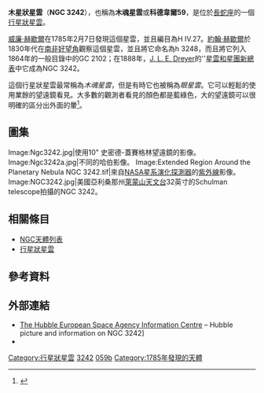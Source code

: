 {{Planetary nebula|
|image = [[Image:Ngc3242b.jpg|200px]]
|caption=<small> [[哈伯太空望遠鏡|哈伯太空望遠鏡]] (HST) 的NGC 3242影像。<br/>創建者：HST/[[NASA|NASA]]/[[ESA|ESA]].</small>
|name = [[星雲和星團新總表|NGC]] 3242
|type = 
|epoch = [[J2000|J2000]]
|ra = {{RA|10|24|46.1}}<ref name="simbad">{{cite web
  |title=SIMBAD Astronomical Database
  |work=Results for NGC 3242
  |url=http://simbad.u-strasbg.fr/simbad/sim-id?Ident=NGC+3242
  |accessdate=2007-04-20
  |archive-date=2020-09-26
  |archive-url=https://web.archive.org/web/20200926193824/http://simbad.u-strasbg.fr/simbad/sim-id?Ident=NGC+3242
  |dead-url=no
  }}</ref>
|dec = {{DEC|-18|38|32.6}}<ref name="simbad" />
|dist_ly = 1,400 [[光年|光年]]<ref name="apod-1997-03-31">{{cite web
  |title=NGC 3242: The 'Ghost of Jupiter' Planetary Nebula
  |work=NASA Astro Pic of the Day
  |url=http://apod.nasa.gov/apod/ap970331.html
  |accessdate=2010-12-03
  |archive-date=2010-12-06
  |archive-url=https://web.archive.org/web/20101206070030/http://apod.nasa.gov/apod/ap970331.html
  |dead-url=yes
  }}</ref>
|appmag_v = 8.60
|size_v = 25″
|constellation = [[長蛇座|長蛇座]]
|radius_ly = 
|absmag_v = 
|notes = 
|names = Ghost of Jupiter, Jupiter's Ghost, Eye Nebula, [[科德韋爾深空天體表|科德韋爾]]59
}}

'''木星狀星雲'''（'''NGC 3242'''），也稱為'''木魂星雲'''或'''科德韋爾59'''，是位於[[長蛇座|長蛇座]]的一個[[行星狀星雲|行星狀星雲]]。

[[威廉·赫歇爾|威廉·赫歇爾]]在1785年2月7日發現這個星雲，並且編目為H IV.27。[[約翰·赫歇爾|約翰·赫歇爾]]於1830年代在[[南非|南非]][[好望角|好望角]]觀察這個星雲，並且將它命名為h 3248，而且將它列入1864年的一般目錄中的GC 2102；在1888年，[[J._L._E._Dreyer|J. L. E. Dreyer]]的''[[星雲和星團新總表|星雲和星團新總表]]中它成為NGC 3242。

這個行星狀星雲最常稱為''木魂星雲''，但是有時它也被稱為''眼星雲''。它可以輕鬆的使用業餘的望遠鏡看見。大多數的觀測者看見的顏色都是藍綠色，大的望遠鏡可以很明確的區分出外面的暈<ref>{{cite web 
  | url=http://www.skyhound.com/sh/archive/mar/NGC_3242.html 
  | title=The Ghost of Jupiter 
  | accessdate=2010-02-25 
  | archive-date=2009-02-05 
  | archive-url=https://web.archive.org/web/20090205063107/http://www.skyhound.com/sh/archive/mar/NGC_3242.html 
  | dead-url=yes 
  }}</ref>。

== 圖集 ==
<gallery>
Image:Ngc3242.jpg|使用10" 史密德-蓋賽格林望遠鏡的影像。
Image:Ngc3242a.jpg|不同的哈伯影像。
Image:Extended Region Around the Planetary Nebula NGC 3242.tif|來自[[NASA|NASA]][[星系演化探測器|星系演化探測器]]的[[紫外線|紫外線]]影像。
Image:NGC3242.jpg|美國亞利桑那州[[萊蒙山天文台|萊蒙山天文台]]32英寸的Schulman telescope拍攝的NGC 3242。
</gallery>

== 相關條目 ==
* [[NGC天體列表|NGC天體列表]]
* [[行星狀星雲|行星狀星雲]]

== 參考資料 ==
{{reflist}}

== 外部連結 ==
{{Commonscat|NGC 3242}}
* [http://www.spacetelescope.org/images/html/opo9738c13.html The Hubble European Space Agency Information Centre] {{Wayback|url=http://www.spacetelescope.org/images/html/opo9738c13.html |date=20080915193422 }} – Hubble picture and information on NGC 3242]
* {{WikiSky}}

{{科德韋爾天體}}


[[Category:行星狀星雲|Category:行星狀星雲]]
[[Category:NGC天體|3242]]
[[Category:科德韋爾天體|059b]]
[[Category:1785年發現的天體|Category:1785年發現的天體]]